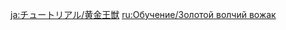 {{Tutorial
|title    = Golden Wolflord
|subtitle = New Entry
|type     = Enemies
|icon     = Icon Tutorial Monster.png
|about    = Golden Wolflord
|image1   = Tutorial Enemies Golden Wolflord.png
|text1    = The king of the Riftwolves. The Golden Wolflord's attacks can apply stacks of "Corrosion" status, which will cause all characters in the party to continuously lose HP. In combat, the Wolflord will summon Rifthound Skulls to provide it with shields. It can also enter the Elemental Devourer state, which will decrease its Geo RES and increase its offensive capabilities. Attack the Rifthound Skulls with {{Color|Geo DMG}} to destroy the Golden Wolflord's shields swiftly.
|sort     = 2211
}}

[[ja:チュートリアル/黄金王獣]]
[[ru:Обучение/Золотой волчий вожак]]